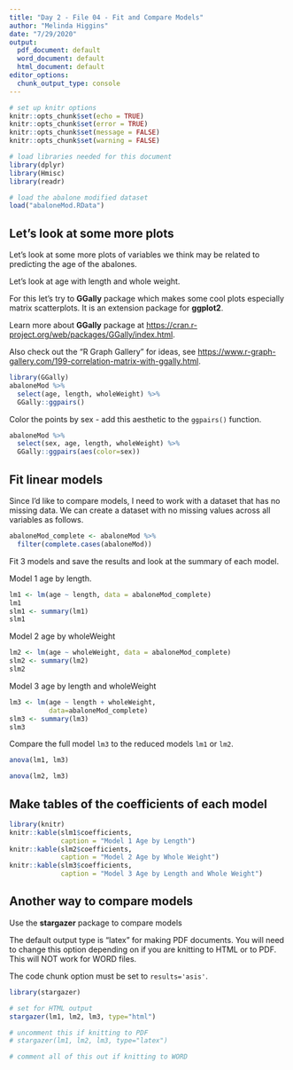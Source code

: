 ```yaml
---
title: "Day 2 - File 04 - Fit and Compare Models"
author: "Melinda Higgins"
date: "7/29/2020"
output:
  pdf_document: default
  word_document: default
  html_document: default
editor_options:
  chunk_output_type: console
---
```


```r
# set up knitr options
knitr::opts_chunk$set(echo = TRUE)
knitr::opts_chunk$set(error = TRUE)
knitr::opts_chunk$set(message = FALSE)
knitr::opts_chunk$set(warning = FALSE)

# load libraries needed for this document
library(dplyr)
library(Hmisc)
library(readr)

# load the abalone modified dataset
load("abaloneMod.RData")
```

## Let's look at some more plots

Let's look at some more plots of variables we think may be related to predicting the age of the abalones.

Let's look at age with length and whole weight.

For this let's try to **GGally** package which makes some cool plots especially matrix scatterplots. It is an extension package for **ggplot2**.

Learn more about **GGally** package at [https://cran.r-project.org/web/packages/GGally/index.html](https://cran.r-project.org/web/packages/GGally/index.html).

Also check out the "R Graph Gallery" for ideas, see [https://www.r-graph-gallery.com/199-correlation-matrix-with-ggally.html](https://www.r-graph-gallery.com/199-correlation-matrix-with-ggally.html).

```r
library(GGally)
abaloneMod %>% 
  select(age, length, wholeWeight) %>%
  GGally::ggpairs()
```

Color the points by sex - add this aesthetic to the `ggpairs()` function.

```r
abaloneMod %>% 
  select(sex, age, length, wholeWeight) %>%
  GGally::ggpairs(aes(color=sex))
```

## Fit linear models

Since I'd like to compare models, I need to work with a dataset that has no missing data. We can create a dataset with no missing values across all variables as follows.

```r
abaloneMod_complete <- abaloneMod %>%
  filter(complete.cases(abaloneMod))
```

Fit 3 models and save the results and look at the summary of each model.

Model 1 age by length.

```r
lm1 <- lm(age ~ length, data = abaloneMod_complete)
lm1
slm1 <- summary(lm1)
slm1
```

Model 2 age by wholeWeight

```r
lm2 <- lm(age ~ wholeWeight, data = abaloneMod_complete)
slm2 <- summary(lm2)
slm2
```

Model 3 age by length and wholeWeight

```r
lm3 <- lm(age ~ length + wholeWeight,
          data=abaloneMod_complete)
slm3 <- summary(lm3)
slm3
```

Compare the full model `lm3` to the reduced models `lm1` or `lm2`.

```r
anova(lm1, lm3)

anova(lm2, lm3)
```

## Make tables of the coefficients of each model

```r
library(knitr)
knitr::kable(slm1$coefficients,
             caption = "Model 1 Age by Length")
knitr::kable(slm2$coefficients,
             caption = "Model 2 Age by Whole Weight")
knitr::kable(slm3$coefficients,
             caption = "Model 3 Age by Length and Whole Weight")
```

## Another way to compare models

Use the **stargazer** package to compare models

The default output type is "latex" for making PDF documents. You will need to change this option depending on if you are knitting to HTML or to PDF. This will NOT work for WORD files.

The code chunk option must be set to `results='asis'`.

```r
library(stargazer)

# set for HTML output
stargazer(lm1, lm2, lm3, type="html")

# uncomment this if knitting to PDF
# stargazer(lm1, lm2, lm3, type="latex")

# comment all of this out if knitting to WORD
```



